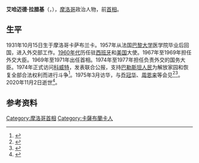 {{同名人物|拉腊基|拉腊基}}
{{Infobox officeholder
| 姓名     = 艾哈迈德·拉腊基
| 原名     = Ahmed Laraki
| 图像     = Ahmed Laraki en 2008.jpg
| 图像说明 = 2008年
| 性别     = 男
| 职务     = 摩洛哥外交国务大臣
| 君主     = [[哈桑二世_(摩洛哥)|哈桑二世]]
| 首相     = [[艾哈迈德·奥斯曼_(1930年)|艾哈迈德·奥斯曼]]
| 就任日期 = 1974年4月25日
| 卸任日期 = 1977年10月10日
| 职务1    = [[摩洛哥|摩洛哥]]首相
| 就任日期1= 1969年10月7日
| 卸任日期1= 1971年8月6日
| 前任1    = [[穆罕默德·本希马|穆罕默德·本希马]]
| 继任1    = [[穆罕默德·卡里姆·拉姆拉尼|穆罕默德·卡里姆·拉姆拉尼]]
| 职务2    = 摩洛哥外交大臣
| 就任日期2= 1967年7月6日
| 卸任日期2= 1969年10月7日
| 出生日期 = 1931年10月15日<ref>{{cite book |author1=Martha Ross |author2=Bertold Spuler |title=Rulers and Governments of the World |date=1977 |publisher=Bowker |isbn=0859350568 |url=https://books.google.com/books?id=uag-AQAAMAAJ&q=Ahmed+Moulay+Laraki+1931&dq=Ahmed+Moulay+Laraki+1931&hl=en&sa=X&ved=0ahUKEwiT_-ve6pnbAhWFhqYKHQ7lA8EQ6AEIKTAB |language=en}}</ref>
| 出生地点 = 卡萨布兰卡
| 逝世日期 = {{Death date and age|2020|11|2|1931|10|15}}
| 逝世地点 = [[卡萨布兰卡|卡萨布兰卡]]
| 国籍     = {{MAR}}
| 职业     = [[政治人物|政治人物]]
| 政党     =
}}
'''艾哈迈德·拉腊基'''（{{lang-ar|أحمد العراقي}}，{{bd|1931年|10月15日|2020年|11月2日|catIdx=Laraki}}），[[摩洛哥|摩洛哥]]政治人物，前[[首相|首相]]。

== 生平 ==
1931年10月15日生于摩洛哥卡萨布兰卡。1957年从法国[[巴黎大学_(1896年)|巴黎大学]]医学院毕业后回国，进入外交部工作。[[1960年代|1960年代]]历任驻[[西班牙|西班牙]]和[[美国|美国]]大使。1967年至1969年担任外交大臣。1969年至1971年出任首相。1974年至1977年担任负责外交的国务大臣。1974年正式访问[[科威特|科威特]]，发表联合公报，支持[[巴勒斯坦解放組織|巴勒斯坦人民]]为解放家园和恢复全部合法权利而进行斗争<ref>{{cite news |title=科威特和摩洛哥发表联合公报 |newspaper=人民日报 |date=1974-05-30 |page=6 }}</ref>。1975年3月访华，与[[乔冠华|乔冠华]]、[[周恩来|周恩来]]等会见<ref>{{cite news |title=拉腊基外交国务大臣率代表团到京 乔冠华外长设宴欢迎摩洛哥代表团 |work=人民日报 |date=1975-03-16 |page=4}}</ref><ref>{{cite news |title=周总理会见拉腊基外交国务大臣 |work=[[人民日报|人民日报]] |date=1975-03-18 |page=1}}</ref>。2020年11月2日逝世<ref>{{cite web |title=L'ancien Premier ministre Ahmed Laraki est décédé |url=https://ledesk.ma/enoff/lancien-premier-ministre-ahmed-laraki-est-decede/ |publisher=Le Desk |language=fr |date=2020-11-04}}</ref>。

== 参考资料 ==
{{reflist}}

{{s-start}}
{{succession box|title=[[摩洛哥首相|摩洛哥首相]]|before=[[穆罕默德·本希马|穆罕默德·本希马]]|after=[[穆罕默德·卡里姆·拉姆拉尼|穆罕默德·卡里姆·拉姆拉尼]]|years=1969年－1971年}}
{{s-end}}


{{authority control}}

{{DEFAULTSORT:Laraki, Ahmed}}
[[Category:摩洛哥首相|Category:摩洛哥首相]]
[[Category:卡薩布蘭卡人|Category:卡薩布蘭卡人]]